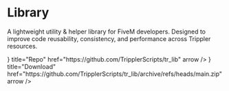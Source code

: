 # Library

A lightweight utility & helper library for FiveM developers. Designed to improve code reusability, consistency, and performance across Trippler resources.


<Cards>
  <Cards.Card
    icon={<GithubIcon />}
    title="Repo"
    href="https://github.com/TripplerScripts/tr_lib"
    arrow
  />
  <Cards.Card
    icon={<DownloadIcon />}
    title="Download"
    href="https://github.com/TripplerScripts/tr_lib/archive/refs/heads/main.zip"
    arrow
  />
</Cards>